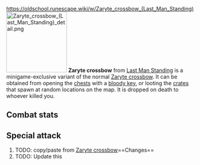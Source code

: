 https://oldschool.runescape.wiki/w/Zaryte_crossbow_(Last_Man_Standing)
{{Infobox Item
|name = Zaryte crossbow
|image = [[File:Zaryte crossbow (Last Man Standing).png]]
|release = [[5 January]] [[2022]]
|update = Last Man Standing Beta and Splashing Restrictions  # TODO: Update this
|members = No
|quest = No
|tradeable = No
|placeholder = No
|equipable = Yes
|stackable = No
|noteable = Yes
|options = Wield, Drop   # TODO: Update this
|examine = A weapon born out of conflict.
|value = 40
|alchable = No
|weight = 6.001
|id = 27186
}}
[[File:Zaryte crossbow (Last Man Standing) detail.png|160px|left]]
'''Zaryte crossbow''' from [[Last Man Standing]] is a minigame-exclusive variant of the normal [[Zaryte crossbow]]. It can be obtained from opening the [[Chest (Last Man Standing)|chests]] with a [[bloody key]], or looting the [[Crate (Last Man Standing)|crates]] that spawn at random locations on the map. It is dropped on death to whoever killed you.

==Combat stats==
{{Infobox Bonuses
|astab = 0
|aslash = 0
|acrush = 0
|amagic = 0
|arange = 110
|dstab = 14
|dslash = 14
|dcrush = 12
|dmagic = 15
|drange = 16
|str = 0
|rstr = 0
|mdmg = 0
|prayer = 1
|slot = weapon
|speed = 6
|attackrange = 9
|combatstyle = crossbow
|image = [[File:Zaryte crossbow equipped male.png|160px]]
|altimage = [[File:Zaryte crossbow equipped female.png|160px]]
}}

{{CombatStyles|crossbow|speed=6|attackrange=9}}

==Special attack==
# TODO: copy/paste from [[Zaryte crossbow]]==Changes==
# TODO: Update this
{{Subject changes header}}
{{Subject changes
|date = 4 August 2016
|update = Last Man Standing
|change = The item was made fully available with the release of Last Man Standing.
}}
{{Subject changes footer}}

{{Last Man Standing In-game Items}}